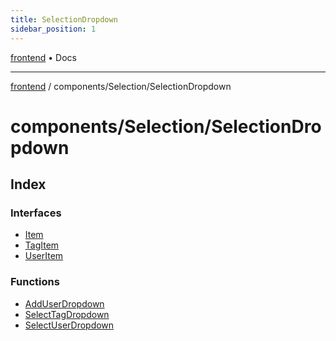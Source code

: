 ```yaml
---
title: SelectionDropdown
sidebar_position: 1
---
```


[frontend](./SelectionDropdown/../../..) • Docs

***

[frontend](./SelectionDropdown/../../..) / components/Selection/SelectionDropdown

# components/Selection/SelectionDropdown

## Index

### Interfaces

- [Item](./SelectionDropdown/interfaces/Item)
- [TagItem](./SelectionDropdown/interfaces/TagItem)
- [UserItem](./SelectionDropdown/interfaces/UserItem)

### Functions

- [AddUserDropdown](./SelectionDropdown/functions/AddUserDropdown)
- [SelectTagDropdown](./SelectionDropdown/functions/SelectTagDropdown)
- [SelectUserDropdown](./SelectionDropdown/functions/SelectUserDropdown)
